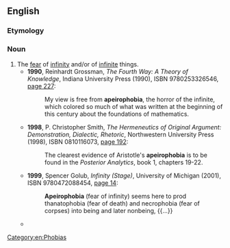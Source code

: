 ==English==

===Etymology===
{{confix|apeiro|phobia|lang=en}}

===Noun===
{{en-noun|-}}

# The [[fear]] of [[infinity]] and/or of [[infinite]] things.
#* '''1990''', Reinhardt Grossman, ''The Fourth Way: A Theory of Knowledge'', Indiana University Press (1990), ISBN 9780253326546, [http://books.google.com/books?id=O9O4AAAAIAAJ&q=%22free+from+apeirophobia%22 page 227]:
#*: My view is free from '''apeirophobia''', the horror of the infinite, which colored so much of what was written at the beginning of this century about the foundations of mathematics. 
#* '''1998''', P. Christopher Smith, ''The Hermeneutics of Original Argument: Demonstration, Dialectic, Rhetoric'', Northwestern University Press (1998), ISBN 0810116073, [http://books.google.com/books?id=KPyrTazpptUC&pg=PA192&dq=%22apeirophobia%22 page 192]:
#*: The clearest evidence of Aristotle's '''apeirophobia''' is to be found in the ''Posterior Analytics'', book 1, chapters 19-22.
#* '''1999''', Spencer Golub, ''Infinity (Stage)'', University of Michigan (2001), ISBN 9780472088454, [http://books.google.com/books?id=5LcHNYVZZHEC&pg=PA14&dq=%22apeirophobia+(fear+of+infinity)+seems%22 page 14]:
#*: '''Apeirophobia''' (fear of infinity) seems here to prod thanatophobia (fear of death) and necrophobia (fear of corpses) into being and later nonbeing, {{…}}
#* {{seemoreCites|lang=en}}

[[Category:en:Phobias]]